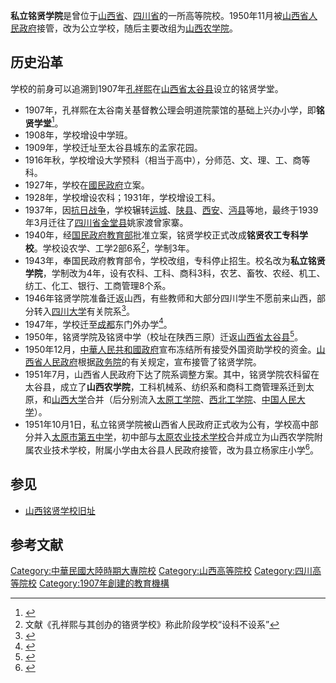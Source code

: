 {{Infobox university
|name        =私立铭贤学院
|EnglishName =
|image       =
|caption     =
|motto       =
|established = 1907年
|closed      = 1951年
|re-established =
|anniversary =
|type        = 私立
|president   =
|dean        =
|secretary   =
|faculty     =
|staff       =
|students    = 
|location    =
|campus      =
|area        =
|colors      =
|affiliations=
|zip         =
|telephone   =
|website     =
|logo        =
|footnotes   =
}}
'''私立铭贤学院'''是曾位于[[山西省_(中華民國)|山西省]]、[[四川省_(中華民國)|四川省]]的一所高等院校。1950年11月被[[山西省人民政府|山西省人民政府]]接管，改为公立学校，随后主要改组为[[山西农学院|山西农学院]]。

== 历史沿革 ==
学校的前身可以追溯到1907年[[孔祥熙|孔祥熙]]在[[山西省|山西省]][[太谷县|太谷县]]设立的铭贤学堂。
* 1907年，孔祥熙在太谷南关基督教公理会明道院蒙馆的基础上兴办小学，即'''铭贤学堂'''<ref>{{cite journal|author=方亮|title=山西铭贤学校的校址变迁及校园环境的多重价值初探|journal=山西农业大学学报（社会科学版）|year=2010|volume=9|issue=4|pages=489|url=http://d.wanfangdata.com.cn/Periodical_sxnydxxb-shkx201004026.aspx}}</ref>。
* 1908年，学校增设中学班。
* 1909年，学校迁址至太谷县城东的孟家花园。
* 1916年秋，学校增设大学预科（相当于高中），分师范、文、理、工、商等科。
* 1927年，学校在[[國民政府|國民政府]]立案。
* 1928年，学校增设农科；1931年，学校增设工科。
* 1937年，因[[中国抗日战争|抗日战争]]，学校辗转[[运城|运城]]、[[陕县|陕县]]、[[西安|西安]]、[[沔县|沔县]]等地，最终于1939年3月迁往了[[四川省_(中華民國)|四川省]][[金堂县|金堂县]]姚家渡曾家寨。
* 1940年，经[[国民政府|国民政府]][[中华民国教育部|教育部]]批准立案，铭贤学校正式改成'''铭贤农工专科学校'''。学校设农学、工学2部6系<ref>文献《孔祥熙与其创办的铬贤学校》称此阶段学校“设科不设系”</ref>，学制3年。
* 1943年，奉国民政府教育部令，学校改组，专科停止招生。校名改为'''私立铭贤学院'''，学制改为4年，设有农科、工科、商科3科，农艺、畜牧、农经、机工、纺工、化工、银行、工商管理8个系。
* 1946年铭贤学院准备迁返山西，有些教师和大部分四川学生不愿前来山西，部分转入[[四川大学|四川大学]]有关院系<ref>{{cite book|author=吴文周;聂维清;崔平生;周伟躬|title=太原理工大学百年简史|year=2002|publisher=上海辞书出版社|isbn=7-5326-0957-X|pages=64|url=http://d.wanfangdata.com.cn/LocalChronicleItem_405641.aspx}}</ref>。
* 1947年，学校迁至[[成都|成都]]东门外办学<ref>{{cite book|author=罗毅;李永桂;杨玉成|title=四川省畜牧志|year=1998|publisher=四川科学技术出版社|isbn=7-5364-3674-2|pages=289|url=http://d.wanfangdata.com.cn/LocalChronicleItem_7297797.aspx}}</ref>。
* 1950年，铭贤学院及铭贤中学（校址在陕西三原）迁返[[山西省|山西省]][[太谷县|太谷县]]<ref>{{cite book|author=晋中教育简志编写组|title=晋中教育简志|year=1992|publisher=山西教育出版社|isbn=7-5440-0010-9|pages=168|url=http://d.wanfangdata.com.cn/LocalChronicleItem_12000615.aspx}}</ref>。
* 1950年12月，[[中華人民共和國政府|中華人民共和國政府]]宣布冻结所有接受外国资助学校的资金。[[山西省人民政府|山西省人民政府]]根据[[中華人民共和國政務院|政务院]]的有关规定，宣布接管了铭贤学院。
* 1951年7月，山西省人民政府下达了院系调整方案。其中，铭贤学院农科留在太谷县，成立了'''山西农学院'''，工科机械系、纺织系和商科工商管理系迁到太原，和[[山西大学|山西大学]]合并（后分别流入[[太原工学院|太原工学院]]、[[西北工学院|西北工学院]]、[[中国人民大学|中国人民大学]]）。
* 1951年10月1日，私立铭贤学院被山西省人民政府正式收为公有，学校高中部分并入[[太原市第五中学|太原市第五中学]]，初中部与[[太原农业技术学校|太原农业技术学校]]合并成立为山西农学院附属农业技术学校，附属小学由太谷县人民政府接管，改为县立杨家庄小学<ref>{{cite journal|author=程玉香|title=孔祥熙与其创办的铭贤学校|journal=山西档案|year=2009|issue=3|pages=51|url=http://d.wanfangdata.com.cn/Periodical_sxda200903023.aspx}}</ref>。

==参见==
*[[山西铭贤学校旧址|山西铭贤学校旧址]]

== 参考文献 ==
{{reflist}}

{{民国时期山西教育}}
{{中華民國大陸時期大專院校}}
{{Authority control}}

[[Category:中華民國大陸時期大專院校|Category:中華民國大陸時期大專院校]]
[[Category:山西高等院校|Category:山西高等院校]]
[[Category:四川高等院校|Category:四川高等院校]]
[[Category:1907年創建的教育機構|Category:1907年創建的教育機構]]